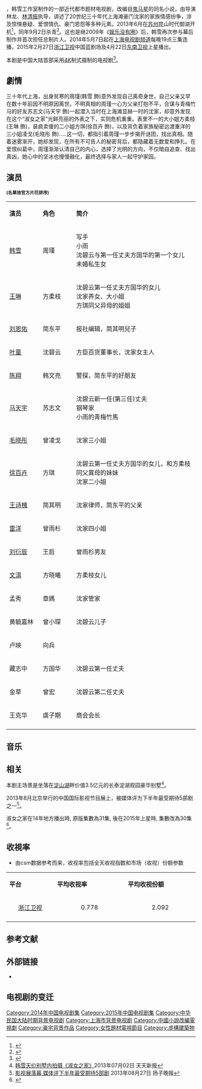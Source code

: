 {{电视节目信息框
| 名稱 = 淑女之家
| 英文名稱 =''Lady's House''
| 原名 =
| 圖片 = 淑女之家.jpg
| 圖說 = 
| 分類 = 民初
| 原創者 = [[鬼马星|鬼马星]]
| 編劇 = 郭廷波、秦飞、菲男
| 導演 = 林龙、林清振
| 演出 = [[韩雪|韩雪]]、[[王琳_(演员)|王琳]]、[[刘恩佑|刘恩佑]]<br>[[叶童|叶童]]、[[马天宇|马天宇]]、[[陈翔|陈翔]]
| 配音 = 
| 旁白 = 
| 片頭曲 =《洄游》陈翔
| 片尾曲 =《还有好多话没说》韩雪
| 作曲 = 
| 國家 = {{CHN}}
| 語言 = [[普通话|普通话]]
| 季數 = 
| 原集數 = 31集
| 每集列表 =
| 出品人=  韩雪、连海云、孙怀庆
| 製片人 = 韩雪
| 執行製片 = 刘杨、郑楠、佘洪
| 制作公司 = 韩雪工作室<br>海宁世纪东耀文化传媒<br>湖南志同道合影视文化
| 剪辑      = 郑锦棠
| 摄影      = [[赵小丁|赵小丁]]
| 拍攝地 = {{CHN}}[[苏州|苏州]]、[[上海|上海]]
| 每集長 = 
| 首播国家 = {{CHN}}
| 电视网 =[[上海电视台|上海电视剧频道]]
| 集數 =
| 頻道 =
| 視頻制式 =
| 音頻制式 = 
| 開始 = 2014年5月7日
| 結束 = 5月18日
| 首播国家1 = {{CHN}}
| 电视网1 = [[浙江卫视|浙江卫视]]
| 開始1 = 2015年2月27日
| 結束1 = 3月12日
| 先於 = 
| 後於 = 
| 相關劇集 =
| 官方網站 =
}}
{{engname|《淑女之家》|Lady's House}}，韩雪工作室制作的一部近代都市题材电视剧，改编自[[鬼马星|鬼马星]]的同名小说，由导演林龙、[[林清振|林清振]]执导，讲述了20世纪三十年代上海滩豪门沈家的家族情感纷争，涉及惊悚悬疑、爱恨情仇、豪门恩怨等多种元素。2013年6月在[[苏州|苏州]]昆山时代御湖开机<ref>{{cite web |url=http://ent.sina.com.cn/v/m/2013-06-17/11183943793.shtml |language= |title=《淑女之家》开机 韩雪首任制片人 |publisher=新浪娱乐 |date=2013-06-17 |accessdate= |archive-date=2016-03-04 |archive-url=https://web.archive.org/web/20160304215543/http://ent.sina.com.cn/v/m/2013-06-17/11183943793.shtml |dead-url=no }}</ref>，同年9月2日杀青<ref>{{cite web |url=http://ent.sina.com.cn/v/m/w/2013-09-03/12404001086.shtml |language= |title=《淑女之家》杀青引血案 陈翔狂泼血浆 |publisher=新浪娱乐 |date=2013-09-03 |accessdate= |archive-date=2020-10-24 |archive-url=https://web.archive.org/web/20201024063647/http://ent.sina.com.cn/v/m/w/2013-09-03/12404001086.shtml |dead-url=no }}</ref>。这也是继2009年《[[娱乐没有圈_(电视剧)|娱乐没有圈]]》后，韩雪再次参与幕后制作并首次担任总制片人。2014年5月7日起在[[上海电视台|上海电视剧频道]]每晚19点三集连播，2015年2月27日[[浙江卫视|浙江卫视]]中国蓝剧场及4月22日[[东南卫视|东南卫视]]上星播出。

本剧是中国大陆首部采用[[4K分辨率|4K]]制式摄制的电视剧<ref>{{cite news|url=http://ent.sina.com.cn/v/m/2015-02-09/doc-icczmvun5980423.shtml|title=《淑女之家》国内首创4k播出打造视听盛宴|date=2015-02-09|publisher=新浪|accessdate=2015-03-01|archive-date=2018-07-30|archive-url=https://web.archive.org/web/20180730110958/http://ent.sina.com.cn/v/m/2015-02-09/doc-icczmvun5980423.shtml|dead-url=no}}</ref>。

== 劇情 ==
三十年代上海，出身贫寒的周瑾(韩雪 飾)意外发现自己离奇身世，自己父亲又早在数十年前因不明原因离世。不明真相的周瑾一心为父亲打抱不平，合谋与青梅竹马的好友苏志文(马天宇 飾)一起潜入当时在上海滩显赫一时的沈家，却意外发现在这个“淑女之家”光鲜亮丽的外表之下，实则危机重重。表里不一的大小姐方柔枝(王琳 飾)，装疯卖傻的二小姐方琪(徐百卉 飾)，以及背负着家族秘密远渡重洋的三小姐凌戈(毛晓彤 飾).....这一切，都指引着周瑾一步步揭开谜团，找出真相。随着迷雾渐开，她却发现，在所有不可告人的秘密背后，都隐藏着无数爱和挣扎。在爱恨纠葛中，周瑾渐渐认清自己的内心，选择了光明的方向，不仅暗自追查、找出真凶，她心中的坚冰也慢慢融化，最终选择与家人一起守护家园。

== 演员 ==
<small>'''(名單按官方片花排序)'''</small>
{|class="wikitable " width="60%"
|- style="background:cornflowerblue; color:white" align=center
|style="width:15%"|'''演员'''||style="width:15%"|'''角色'''||style="width:55%"|'''简介'''
|-
|[[韩雪|韩雪]]||周瑾||写手<br>小雨<br>沈碧云与第一任丈夫方国华的第一个女儿<br>未婚私生女
|-
|[[王琳_(演员)|王琳]]||方柔枝||沈碧云第一任丈夫方国华的女儿<br />沈家养女、大小姐<br>方琪同父异母的姐姐
|-
|[[刘恩佑|刘恩佑]]||简东平||报社编辑，简其明兒子
|-
|[[叶童|叶童]]||沈碧云||方臣百货董事长，沈家女主人
|-
|[[陈翔|陈翔]]||韩文亮|| 警探，简东平的好朋友
|-
|[[马天宇|马天宇]]||苏志文||沈碧云新一任(第三任)丈夫<br />钢琴家<br>小雨的青梅竹馬
|-
|[[毛晓彤|毛晓彤]]||曾凌戈||沈家三小姐
|-
|[[徐百卉|徐百卉]]||方琪||沈碧云第一任丈夫方国华的女儿，和方柔枝同父異母的妹妹<br />沈家二小姐
|-
|[[王诗槐|王诗槐]]||简其明||沈家律师，简东平的父亲
|-
|[[雷洋|雷洋]]||曾雨杉||沈家四小姐
|-
|[[刘衍辰|刘衍辰]]||王启||曾雨杉男友
|-
|[[文淇|文淇]]||方晓曦||方柔枝女儿
|-
|孟秀||章媽||沈家管家
|-
|黄毓嘉林||曾小琛||沈碧云儿子
|-
|卢映||向兵
|-
|藏志中||方国华||沈碧云第一任丈夫
|-
|金草||曾宏||沈碧云第二任丈夫
|-
|王克华||虞子期||商会会长
|-
|}

== 音乐 ==
{{tracklist
| collapsed       = 
| headline        = 
| extra_column    = 演唱
| total_length    =
| title1          = 洄游
| note1           = 片头曲
| writer1         = 
| lyrics1        =  商步芸
| music1          = 陈翔
| extra1          = 陈翔
| length1         = 
| title2          = 还有好多话没说
| note2           = 片尾曲
| writer2         = 
| lyrics2        = 韩雪
| music2          = 施佳阳
| extra2          = 韩雪
| length2         = 
}}

== 相关 ==
本剧主场景是坐落在[[淀山湖|淀山湖]]畔价值3.5亿元的长泰淀湖观园豪华别墅<ref>[http://ent.ifeng.com/HOT/yaowen/detail_2013_07/02/27027569_0.shtml 韩雪天价别墅内拍摄《淑女之家》]2013年07月02日 天天新报</ref>。

2013年8月北京举行的中国国际影视节目展上，被媒体评为下半年最受期待5部剧之一<ref>[http://ent.sina.com.cn/v/m/2013-08-27/05503996128.shtml 影视展落幕 媒体评下半年最受期待5部剧 ] {{Wayback|url=http://ent.sina.com.cn/v/m/2013-08-27/05503996128.shtml |date=20160304102935 }}2013年08月27日 扬子晚报</ref>。

淑女之家在14年地方播出時, 原版集數為31集, 後在2015年上星時, 集數改為30集<ref>{{cite news|url=http://dsj.sarft.gov.cn/tims/site/views/applications/changing/view.shanty?appName=changing&id=014c0176e2a477054028819a4b6cb24e|title=2015年2月全国电视剧月报备案通|accessdate=2015-03-11|archive-url=https://web.archive.org/web/20150324225345/http://dsj.sarft.gov.cn/tims/site/views/applications/changing/view.shanty?appName=changing&id=014c0176e2a477054028819a4b6cb24e|archive-date=2015-03-24|dead-url=yes}}</ref>。

==收視率==
* 由csm数据参考而来，收视率包括全天收视指数和市场（收视）份额参数
{|class="wikitable" width="52%"
|- style="background:cornflowerblue; color:white" align=center
|style="width:3%"|'''平台'''||style="width:4%"|'''平均收视率'''||style="width:4%"|'''平均收视份额'''
|-
|align=center|[[浙江卫视|浙江卫视]]||align=center| 0.778 ||align=center| 2.092
|-
|}

== 参考文献 ==
{{reflist}}

== 外部链接 ==
*{{Sinaweibo|dianshijushunvzhijia|电视剧《淑女之家》}}
== 电视剧的变迁 ==
{{電視節目的變遷
|電視台   = {{CHNML}} [[浙江卫视|浙江卫视]]
|播放檔次 =[[中国蓝剧场|中国蓝剧场]] 每晚19：30-21：00两集连播 
|節目名稱 =淑女之家<br>（2015年2月27日－3月12日）
|上一節目 =[[武媚娘传奇|武媚娘传奇]]<br>（2015年1月14日－2月26日）
|下一節目 =[[如果爱可以重来|如果爱可以重来]]<br>（2015年3月13日－3月27日）
}}
{{2014年中國大陸古裝/民初電視劇}}
{{浙江卫视电视剧}}
{{韩雪}}

{{DEFAULTSORT:SHU淑}}
[[Category:2014年中国电视剧集|Category:2014年中国电视剧集]]
[[Category:2015年中国电视剧集|Category:2015年中国电视剧集]]
[[Category:中华民国大陆时期背景电视剧|Category:中华民国大陆时期背景电视剧]]
[[Category:上海市背景电视剧|Category:上海市背景电视剧]]
[[Category:中國小說改編電視劇|Category:中國小說改編電視劇]]
[[Category:豪宅背景作品|Category:豪宅背景作品]]
[[Category:女性題材電視節目|Category:女性題材電視節目]]
[[Category:虛構建築物|Category:虛構建築物]]